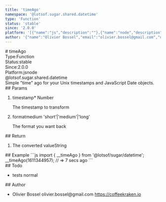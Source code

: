 ```yaml
---
title: 'timeAgo'
namespace: '@lotsof.sugar.shared.datetime'
type: 'Function'
status: 'stable'
since: '2.0.0'
platform: '[{"name":"js","description":""},{"name":"node","description":""}]'
author: '{"name":"Olivier Bossel","email":"olivier.bossel@gmail.com","url":"https://coffeekraken.io"}'
---
```

<div class="docmap-mdx">
# timeAgo
<div class="_metas">
<div class="_type"><span class="_type-label">Type:</span><span class="_type-value">Function</span></div>
<div class="_status"><span class="_status-label">Status:</span><span class="_status-value -stable">stable</span></div>
<div class="_since"><span class="_since-label">Since:</span><span class="_since-value">2.0.0</span></div>
<div class="_platform"><span class="_platform-label">Platform:</span><span class="_platform-value">js</span><span class="_platform-value">node</span></div>
</div>
<div class="_namespace">@lotsof.sugar.shared.datetime</div>
<div class="_description">
Simple &quot;time&quot; ago for your Unix timestamps and JavaScript Date objects.
</div>
<div class="_params">
## Params
<ol class="_list">
<li class="_item">
<span class="_name">timestamp<span class="_required">*</span></span><span class="_default"></span> <span class="_type">Number</span>
<p class="_description">The timestamp to transform</p>
</li>
<li class="_item">
<span class="_name">format</span><span class="_default">medium</span> <span class="_type">&#39;short&#39;|&#39;medium&#39;|&#39;long&#39;</span>
<p class="_description">The format you want back</p>
</li>
</ol>
</div>
<div class="_return">
## Return
<ol class="_list">
<li class="_item">
<span class="_description">The converted value</span><span class="_default"></span><span class="_type">String</span>
</li>
</ol>
</div>
<div class="_examples">
## Example
```js
import { __timeAgo } from '@lotsof/sugar/datetime';
__timeAgo(1611344957); // => 7 secs ago
```
</div>
<div class="_todo">
## Todo
<ul class="_list">
<li class="_item">
<span class="_description">tests</span>
<span class="_priority -normal">normal</span>
</li>
</ul>
</div>
<div class="_author">
## Author
<ul class="_list">
<li class="_item">
<span class="_name">Olivier Bossel</span>
<span class="_email">olivier.bossel@gmail.com</span>
<a href="https://coffeekraken.io" target="_blank" class="_url">https://coffeekraken.io</a>
</li>
</ul>
</div>
</div>